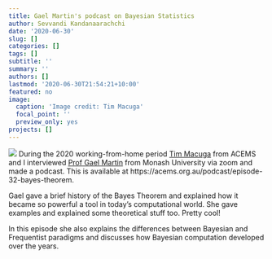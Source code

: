 ```yaml
---
title: Gael Martin's podcast on Bayesian Statistics
author: Sevvandi Kandanaarachchi
date: '2020-06-30'
slug: []
categories: []
tags: []
subtitle: ''
summary: ''
authors: []
lastmod: '2020-06-30T21:54:21+10:00'
featured: no
image:
  caption: 'Image credit: Tim Macuga'
  focal_point: ''
  preview_only: yes
projects: []
---
```

![](/img/Gael_pic.jpg)
During the 2020 working-from-home period [Tim Macuga](https://acems.org.au/our-people/tim-macuga) from ACEMS and I interviewed [Prof Gael Martin](http://users.monash.edu.au/~gmartin/) from Monash University via zoom and made a podcast. This is available at https://acems.org.au/podcast/episode-32-bayes-theorem. 

Gael gave a brief history of the Bayes Theorem and explained how it became so powerful a tool in today's computational world. She gave examples and explained some theoretical stuff too. Pretty cool! 


In this episode she also explains the differences between Bayesian and Frequentist paradigms and discusses how Bayesian computation developed over the years. 